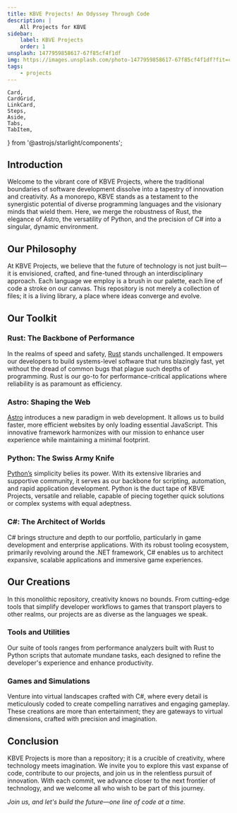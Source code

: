 ```yaml
---
title: KBVE Projects! An Odyssey Through Code
description: |
    All Projects for KBVE
sidebar:
    label: KBVE Projects
    order: 1
unsplash: 1477959858617-67f85cf4f1df
img: https://images.unsplash.com/photo-1477959858617-67f85cf4f1df?fit=crop&w=1400&h=700&q=75
tags:
    - projects
---
```


	Card,
	CardGrid,
	LinkCard,
	Steps,
	Aside,
	Tabs,
	TabItem,
} from '@astrojs/starlight/components';

## Introduction

Welcome to the vibrant core of KBVE Projects, where the traditional boundaries of software development dissolve into a tapestry of innovation and creativity.
As a monorepo, KBVE stands as a testament to the synergistic potential of diverse programming languages and the visionary minds that wield them.
Here, we merge the robustness of Rust, the elegance of Astro, the versatility of Python, and the precision of C# into a singular, dynamic environment.

## Our Philosophy

At KBVE Projects, we believe that the future of technology is not just built—it is envisioned, crafted, and fine-tuned through an interdisciplinary approach.
Each language we employ is a brush in our palette, each line of code a stroke on our canvas.
This repository is not merely a collection of files; it is a living library, a place where ideas converge and evolve.

## Our Toolkit

### Rust: The Backbone of Performance

In the realms of speed and safety, [Rust](https://kbve.com/application/rust/) stands unchallenged.
It empowers our developers to build systems-level software that runs blazingly fast, yet without the dread of common bugs that plague such depths of programming.
Rust is our go-to for performance-critical applications where reliability is as paramount as efficiency.

### Astro: Shaping the Web

[Astro](https://kbve.com/application/javascript#astro) introduces a new paradigm in web development. It allows us to build faster, more efficient websites by only loading essential JavaScript.
This innovative framework harmonizes with our mission to enhance user experience while maintaining a minimal footprint.

### Python: The Swiss Army Knife

[Python’s](https://kbve.com/application/python/) simplicity belies its power. With its extensive libraries and supportive community, it serves as our backbone for scripting, automation, and rapid application development.
Python is the duct tape of KBVE Projects, versatile and reliable, capable of piecing together quick solutions or complex systems with equal adeptness.

### C#: The Architect of Worlds

C# brings structure and depth to our portfolio, particularly in game development and enterprise applications.
With its robust tooling ecosystem, primarily revolving around the .NET framework, C# enables us to architect expansive, scalable applications and immersive game experiences.

## Our Creations

In this monolithic repository, creativity knows no bounds.
From cutting-edge tools that simplify developer workflows to games that transport players to other realms, our projects are as diverse as the languages we speak.

### Tools and Utilities

Our suite of tools ranges from performance analyzers built with Rust to Python scripts that automate mundane tasks, each designed to refine the developer's experience and enhance productivity.

### Games and Simulations

Venture into virtual landscapes crafted with C#, where every detail is meticulously coded to create compelling narratives and engaging gameplay.
These creations are more than entertainment; they are gateways to virtual dimensions, crafted with precision and imagination.

## Conclusion

KBVE Projects is more than a repository; it is a crucible of creativity, where technology meets imagination.
We invite you to explore this vast expanse of code, contribute to our projects, and join us in the relentless pursuit of innovation.
With each commit, we advance closer to the next frontier of technology, and we welcome all who wish to be part of this journey.

_Join us, and let's build the future—one line of code at a time._

